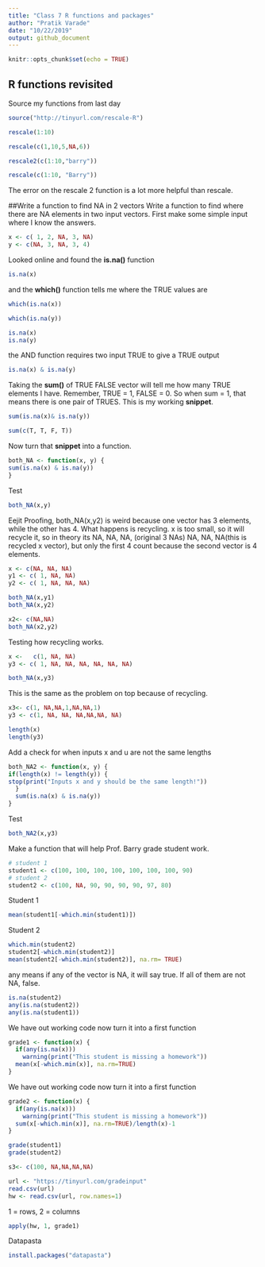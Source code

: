 ```yaml
---
title: "Class 7 R functions and packages"
author: "Pratik Varade"
date: "10/22/2019"
output: github_document
---
```


```r
knitr::opts_chunk$set(echo = TRUE)
```

## R functions revisited

Source my functions from last day
```r
source("http://tinyurl.com/rescale-R")
```

```r
rescale(1:10)
```

```r
rescale(c(1,10,5,NA,6))
```
```r
rescale2(c(1:10,"barry"))
```

```r
rescale(c(1:10, "Barry"))
```
The error on the rescale 2 function is a lot more helpful than rescale.

##Write a function to find NA in 2 vectors
Write a function to find where there are NA elements in two input vectors.
First make some simple input where I know the answers.
```r
x <- c( 1, 2, NA, 3, NA)
y <- c(NA, 3, NA, 3, 4)
```
Looked online and found the **is.na()** function
```r
is.na(x)
```
and the **which()** function tells me where the TRUE values are
```r
which(is.na(x))
```

```r
which(is.na(y))
```

```r
is.na(x)
is.na(y)
```
the AND function requires two input TRUE to give a TRUE output
```r
is.na(x) & is.na(y)
```
Taking the **sum()** of TRUE FALSE vector will tell me how many TRUE elements I have. Remember, TRUE = 1, FALSE = 0. So when sum = 1, that means there is one pair of TRUES. This is my working **snippet**.
```r
sum(is.na(x)& is.na(y))
```

```r
sum(c(T, T, F, T))
```
Now turn that **snippet** into a function.

```r
both_NA <- function(x, y) {
sum(is.na(x) & is.na(y))
}
```

Test
```r
both_NA(x,y)
```
Eejit Proofing, both_NA(x,y2) is weird because one vector has 3 elements, while the other has 4. What happens is recycling. x is too small, so it will recycle it, so in theory its NA, NA, NA, (original 3 NAs) NA, NA, NA(this is recycled x vector), but only the first 4 count because the second vector is 4 elements.
```r
x <- c(NA, NA, NA)
y1 <- c( 1, NA, NA)
y2 <- c( 1, NA, NA, NA)

both_NA(x,y1)
both_NA(x,y2)
```

```r
x2<- c(NA,NA)
both_NA(x2,y2)
```

Testing how recycling works.
```r
x <-   c(1, NA, NA)
y3 <- c( 1, NA, NA, NA, NA, NA, NA)

both_NA(x,y3)
```


This is the same as the problem on top because of recycling.
```r
x3<- c(1, NA,NA,1,NA,NA,1)
y3 <- c(1, NA, NA, NA,NA,NA, NA)
```

```r
length(x)
length(y3)
```


Add a check for when inputs x and u are not the same lengths
```r
both_NA2 <- function(x, y) {
if(length(x) != length(y)) {
stop(print("Inputs x and y should be the same length!"))
  }
  sum(is.na(x) & is.na(y))
}

```


Test
```r
both_NA2(x,y3)
```


Make a function that will help Prof. Barry grade student work.
```r
# student 1
student1 <- c(100, 100, 100, 100, 100, 100, 100, 90)
# student 2
student2 <- c(100, NA, 90, 90, 90, 90, 97, 80)
```

Student 1
```r
mean(student1[-which.min(student1)])
```

Student 2
```r
which.min(student2)
student2[-which.min(student2)]
mean(student2[-which.min(student2)], na.rm= TRUE)
```




any means if any of the vector is NA, it will say true. If all of them are not NA, false.
```r
is.na(student2)
any(is.na(student2))
any(is.na(student1))
```
We have out working code now turn it into a first function

```r
grade1 <- function(x) {
  if(any(is.na(x)))
    warning(print("This student is missing a homework"))
  mean(x[-which.min(x)], na.rm=TRUE)
}
```



We have out working code now turn it into a first function
```r
grade2 <- function(x) {
  if(any(is.na(x)))
    warning(print("This student is missing a homework"))
  sum(x[-which.min(x)], na.rm=TRUE)/length(x)-1
}

grade(student1)
grade(student2)
```

```r
s3<- c(100, NA,NA,NA,NA)
```


```r
url <- "https://tinyurl.com/gradeinput"
read.csv(url)
hw <- read.csv(url, row.names=1)
```

1 = rows, 2 = columns
```r
apply(hw, 1, grade1)
```


Datapasta
```r
install.packages("datapasta")

```


























